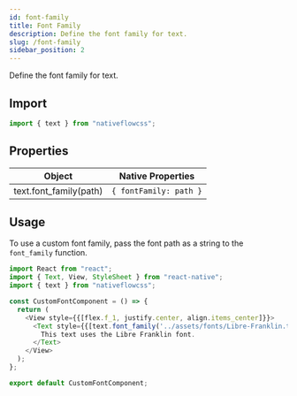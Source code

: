 ```yaml
---
id: font-family
title: Font Family
description: Define the font family for text.
slug: /font-family
sidebar_position: 2
---
```


Define the font family for text.

## Import

```js title="src/screens/Component.js"
import { text } from "nativeflowcss";
```

## Properties

| Object                | Native Properties               |
| --------------------- | ------------------------------- |
| text.font_family(path) | `{ fontFamily: path }`          |

## Usage

To use a custom font family, pass the font path as a string to the `font_family` function.

```js title="src/screens/Component.js"
import React from "react";
import { Text, View, StyleSheet } from "react-native";
import { text } from "nativeflowcss";

const CustomFontComponent = () => {
  return (
    <View style={{[flex.f_1, justify.center, align.items_center]}}>
      <Text style={{[text.font_family('../assets/fonts/Libre-Franklin.ttf'), text.fs_xl]}}>
        This text uses the Libre Franklin font.
      </Text>
    </View>
  );
};

export default CustomFontComponent;
```
